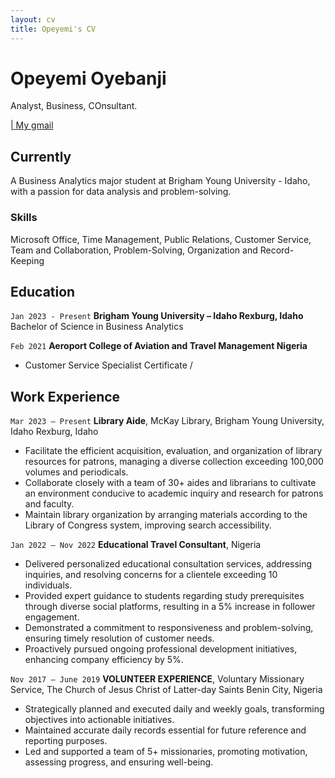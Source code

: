 ```yaml
---
layout: cv
title: Opeyemi's CV
---
```

# Opeyemi Oyebanji
Analyst, Business, COnsultant.

<div id="webaddress">
<a href="Oye20004@byui.edu">
| <a href="oyebanjiopeyemio@gmail.com">My gmail</a>
</div>


## Currently

A Business Analytics major student at Brigham Young University - Idaho, with a passion for data analysis and problem-solving.

### Skills
Microsoft Office, Time Management, Public Relations, Customer Service, Team and Collaboration, Problem-Solving, Organization and Record-Keeping



## Education

`Jan 2023 - Present`
__Brigham Young University – Idaho Rexburg, Idaho__
Bachelor of Science in Business Analytics 

`Feb 2021`
__Aeroport College of Aviation and Travel Management Nigeria__

- Customer Service Specialist Certificate /

## Work Experience
`Mar 2023 – Present`
__Library Aide__, McKay Library, Brigham Young University, Idaho Rexburg, Idaho

- Facilitate the efficient acquisition, evaluation, and organization of library resources for patrons, managing a 
diverse collection exceeding 100,000 volumes and periodicals. 
- Collaborate closely with a team of 30+ aides and librarians to cultivate an environment conducive to academic 
inquiry and research for patrons and faculty.
- Maintain library organization by arranging materials according to the Library of Congress system, improving search 
accessibility.

`Jan 2022 – Nov 2022`
__Educational Travel Consultant__, Nigeria

- Delivered personalized educational consultation services, addressing inquiries, and resolving concerns for a 
clientele exceeding 10 individuals.
- Provided expert guidance to students regarding study prerequisites through diverse social platforms, resulting in 
a 5% increase in follower engagement.
- Demonstrated a commitment to responsiveness and problem-solving, ensuring timely resolution of customer 
needs.
- Proactively pursued ongoing professional development initiatives, enhancing company efficiency by 5%.

`Nov 2017 – June 2019`
__VOLUNTEER EXPERIENCE__, Voluntary Missionary Service, The Church of Jesus Christ of Latter-day Saints Benin City, Nigeria

- Strategically planned and executed daily and weekly goals, transforming objectives into actionable initiatives.
- Maintained accurate daily records essential for future reference and reporting purposes.
- Led and supported a team of 5+ missionaries, promoting motivation, assessing progress, and ensuring well-being.



<!-- ### Footer

Last updated: December 2024 -->